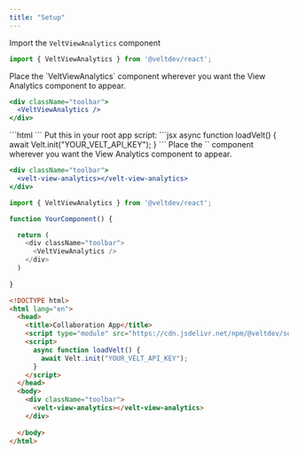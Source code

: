 ```yaml
---
title: "Setup"
---
```



<Tabs>
  <Tab title="React / Next.js">

<Steps titleSize="h2">

<Step title="Import the VeltViewAnalytics component from @veltdev/react">

Import the `VeltViewAnalytics` component

```jsx
import { VeltViewAnalytics } from '@veltdev/react';
```
</Step>


<Step title="Place the VeltViewAnalytics component">
Place the `VeltViewAnalytics` component wherever you want the View Analytics component to appear.

```jsx
<div className="toolbar">
  <VeltViewAnalytics />
</div>
```
</Step>



</Steps>


  </Tab>

  <Tab title="HTML">


<Steps titleSize="h2">

<Step title="Import the Velt Script tag">
```html
<script type="module" src="https://cdn.jsdelivr.net/npm/@veltdev/sdk@latest/velt.js" onload="loadVelt()"></script>
```
</Step>

<Step title="Initialize with your API Key">
Put this in your root app script:
```jsx
async function loadVelt() {
    await Velt.init("YOUR_VELT_API_KEY");
}
```
</Step>


<Step title="Place the velt-view-analytics component">
Place the `<velt-view-analytics>` component wherever you want the View Analytics component to appear.

```jsx
<div className="toolbar">
  <velt-view-analytics></velt-view-analytics>
</div>
```
</Step>



</Steps>



  

  </Tab>
</Tabs>

<RequestExample>

```js React / Next.js
import { VeltViewAnalytics } from '@veltdev/react';

function YourComponent() {

  return (
    <div className="toolbar">
      <VeltViewAnalytics />
    </div>
  )
  
}
```




```html HTML
<!DOCTYPE html>
<html lang="en">
  <head>
    <title>Collaboration App</title>
    <script type="module" src="https://cdn.jsdelivr.net/npm/@veltdev/sdk@latest/velt.js" onload="loadVelt()"></script>
    <script>
      async function loadVelt() {
        await Velt.init("YOUR_VELT_API_KEY");
      }
    </script>
  </head>
  <body>
    <div className="toolbar">
      <velt-view-analytics></velt-view-analytics>
    </div>
    
  </body>
</html>
```

</RequestExample>
